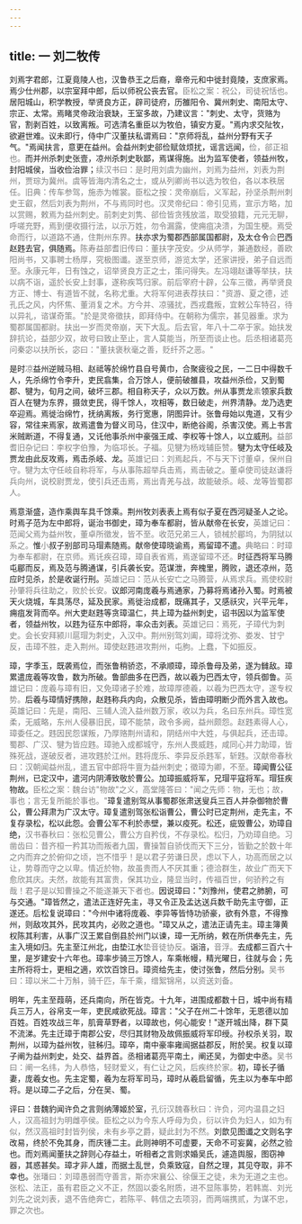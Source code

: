 ```yaml
---
---
---
```

title: 一 刘二牧传
---





刘焉字君郎，江夏竟陵人也，汉鲁恭王之后裔，章帝元和中徙封竟陵，支庶家焉。焉少仕州郡，以宗室拜中郎，后以师祝公丧去官。<font color=gray>臣松之案：祝公，司徒祝恬也。</font>居阳城山，积学教授，举贤良方正，辟司徒府，历雒阳令、冀州刺史、南阳太守、宗正、太常。焉睹灵帝政治衰缺，王室多故，乃建议言："刺史、太守，货赂为官，割剥百姓，以致离叛。可选清名重臣以为牧伯，镇安方夏。"焉内求交阯牧，欲避世难。议未即行，侍中广汉董扶私谓焉曰："京师将乱，益州分野有天子气。"焉闻扶言，意更在益州。会益州刺史郤俭赋敛烦扰，谣言远闻，<font color=gray>俭，郤正祖也。</font>而并州杀刺史张壹，凉州杀刺史耿鄙，焉谋得施。出为监军使者，领益州牧，封阳城侯，当收俭治罪；<font color=gray>续汉书曰：是时用刘虞为幽州，刘焉为益州，刘表为荆州，贾琮为冀州。虞等皆海内清名之士，或从列卿尚书以选为牧伯，各以本秩居任。旧典：传车参驾，施赤为帷裳。臣松之按：灵帝崩后，义军起，孙坚杀荆州刺史王叡，然后刘表为荆州，不与焉同时也。汉灵帝纪曰：帝引见焉，宣示方略，加以赏赐，敕焉为益州刺史。前刺史刘隽、郤俭皆贪残放滥，取受狼籍，元元无聊，呼嗟充野，焉到便收摄行法，以示万姓，勿令漏露，使痈疽决溃，为国生梗。焉受命而行，以道路不通，住荆州东界。</font>扶亦求为蜀郡西部属国都尉，及太仓令<font color=gray>会</font>巴西赵韪去官，俱随焉。<font color=gray>陈寿益部耆旧传曰：董扶字茂安。少从师学，兼通数经，善欧阳尚书，又事聘士杨厚，究极图谶。遂至京师，游览太学，还家讲授，弟子自远而至。永康元年，日有蚀之，诏举贤良方正之士，策问得失。左冯翊赵谦等举扶，扶以病不诣，遥於长安上封事，遂称疾笃归家。前后宰府十辟，公车三徵，再举贤良方正、博士、有道皆不就，名称尤重。大将军何进表荐扶曰："资游、夏之德，述孔氏之风，内怀焦、董消复之术。方今并、凉骚扰，西戎蠢叛，宜敕公车特召，待以异礼，谘谋奇策。"於是灵帝徵扶，即拜侍中。在朝称为儒宗，甚见器重。求为蜀郡属国都尉。扶出一岁而灵帝崩，天下大乱。后去官，年八十二卒于家。始扶发辞抗论，益部少双，故号曰<font color=gray>致止</font>至止，言人莫能当，所至而谈止也。后丞相诸葛亮问秦宓以扶所长，宓曰："董扶褒秋毫之善，贬纤芥之恶。"</font>

是时<font color=gray>凉</font>益州逆贼马相、赵祗等於绵竹县自号黄巾，合聚疲役之民，一二日中得数千人，先杀绵竹令李升，吏民翕集，合万馀人，便前破雒县，攻益州杀俭，又到蜀郡、犍为，旬月之间，破坏三郡。相自称天子，众以万数。州从事贾龙<font color=gray>素</font>领家兵数百人在犍为东界，摄敛吏民，得千馀人，攻相等，数日破走，州界清静。龙乃选吏卒迎焉。焉徙治绵竹，抚纳离叛，务行宽惠，阴图异计。张鲁母始以鬼道，又有少容，常往来焉家，故焉遣鲁为督义司马，住汉中，断绝谷阁，杀害汉使。焉上书言米贼断道，不得复通，又讬他事杀州中豪强王咸、李权等十馀人，以立威刑。<font color=gray>益部耆旧杂记曰：李权字伯豫，为临邛长。子福。见犍为杨戏辅臣赞。</font>犍为太守任岐及贾龙由此反攻焉，焉击杀岐、龙。<font color=gray>英雄记曰：刘焉起兵，不与天下讨董卓，保州自守。犍为太守任岐自称将军，与从事陈超举兵击焉，焉击破之。董卓使司徒赵谦将兵向州，说校尉贾龙，使引兵还击焉，焉出青羌与战，故能破杀。岐、龙等皆蜀郡人。</font>

焉意渐盛，造作乘舆车具千馀乘。荆州牧刘表表上焉有似子夏在西河疑圣人之论。时焉子范为左中郎将，诞治书御史，璋为奉车都尉，皆从献帝在长安，<font color=gray>英雄记曰：范<font color=gray>闻</font>父焉为益州牧，董卓所徵发，皆不至。收范兄弟三人，锁械於郿坞，为阴狱以系之。</font>惟<font color=gray>小</font>叔子别部司马瑁素随焉。献帝使璋晓谕焉，焉留璋不遣。<font color=gray>典略曰：时璋为奉车都尉，在京师。焉讬疾召璋，璋自表省焉，焉遂留璋不还。</font>时征西将军马腾屯郿而反，焉及范与腾通谋，引兵袭长安。范谋泄，奔槐里，腾败，退还凉州，范应时见杀，於是收诞行刑。<font color=gray>英雄记曰：范从长安亡之马腾营，从焉求兵。焉使校尉孙肇将兵往助之，败於长安。</font>议郎河南庞羲与焉通家，乃募将焉诸孙入蜀。时焉被天火烧城，车具荡尽，延及民家。焉徙治成都，既痛其子，又感祅灾，兴平元年，痈疽发背而卒。州大吏赵韪等贪璋温仁，共上璋为益州刺史，诏书因以为监军使者，领益州牧，以韪为征东中郎将，率众击刘表。<font color=gray>英雄记曰：焉死，子璋代为刺史。会长安拜颍川扈瑁为刺史，入汉中。荆州别驾刘阖，璋将沈弥、娄发、甘宁反，击璋不胜，走入荆州。璋使赵韪进攻荆州，屯朐。上蠢，下如振反。</font>

璋，字季玉，既袭焉位，而张鲁稍骄恣，不承顺璋，璋杀鲁母及弟，遂为雠敌。璋累遣庞羲等攻鲁，数为所破。鲁部曲多在巴西，故以羲为巴西太守，领兵御鲁。<font color=gray>英雄记曰：庞羲与璋有旧，又免璋诸子於难，故璋厚德羲，以羲为巴西太守，遂专权势。</font>后羲与璋情好携隙，赵韪称兵内向，众散见杀，皆由璋明断少而外言入故也。<font color=gray>英雄记曰：先是，南阳、三辅人流入益州数万家，收以为兵，名曰东州兵。璋性宽柔，无威略，东州人侵暴旧民，璋不能禁，政令多阙，益州颇怨。赵韪素得人心，璋委任之。韪因民怨谋叛，乃厚赂荆州请和，阴结州中大姓，与俱起兵，还击璋。蜀郡、广汉、犍为皆应韪。璋驰入成都城守，东州人畏<font color=gray>威</font>韪，咸同心并力助璋，皆殊死战，遂破反者，进攻韪於江州。韪将庞乐、李异反杀韪军，斩韪。汉献帝春秋曰：汉朝闻益州乱，遣五官中郎将牛亶为益州刺史；徵璋为卿，不至。</font>璋闻曹公征荆州，已定汉中，遣河内阴溥致敬於曹公。加璋振威将军，兄瑁平寇将军。瑁狂疾物故。<font color=gray>臣松之案：魏台访"物故"之义，高堂隆答曰："闻之先师：物，无也；故，事也；言无复所能於事也。"</font>璋复遣别驾从事蜀郡张肃送叟兵三百人并杂御物於曹公，曹公拜肃为广汉太守。璋复遣别驾张松诣曹公，曹公时已定荆州，走先主，不复存录松，松以此怨。会曹公军不利於赤壁，兼以疫死。松还，疵毁曹公，劝璋自绝，<font color=gray>汉书春秋曰：张松见曹公，曹公方自矜伐，不存录松。松归，乃劝璋自绝。习凿齿曰：昔齐桓一矜其功而叛者九国，曹操暂自骄伐而天下三分，皆勤之於数十年之内而弃之於俯仰之顷，岂不惜乎！是以君子劳谦日昃，虑以下人，功高而居之以让，势尊而守之以卑。情近於物，故虽贵而人不厌其重；德洽群生，故业广而天下愈欣其庆。夫然，故能有其富贵，保其功业，隆显当时，传福百世，何骄矜之有哉！君子是以知曹操之不能遂兼天下者也。</font>因说璋曰："刘豫州，使君之肺腑，可与交通。"璋皆然之，遣法正连好先主，寻又令正及孟达送兵数千助先主守御，正遂还。后松复说璋曰："今州中诸将庞羲、李异等皆恃功骄豪，欲有外意，不得豫州，则敌攻其外，民攻其内，必败之道也。"璋又从之，遣法正请先主。璋主簿黄权陈其利害，从事广汉王累自倒县於州门以谏，璋一无所纳，敕在所供奉先主，先主入境如归。先主至江州北，由垫江水<font color=gray>垫音徒协反。</font>诣涪，<font color=gray>音浮。</font>去成都三百六十里，是岁建安十六年也。璋率步骑三万馀人，车乘帐幔，精光曜日，往就与会；先主所将将士，更相之適，欢饮百馀日。璋资给先主，使讨张鲁，然后分别。<font color=gray>吴书曰：璋以米二十万斛，骑千匹，车千乘，缯絮锦帛，以资送刘备。</font>

明年，先主至葭萌，还兵南向，所在皆克。十九年，进围成都数十日，城中尚有精兵三万人，谷帛支一年，吏民咸欲死战。璋言："父子在州二十馀年，无恩德以加百姓。百姓攻战三年，肌膏草野者，以璋故也，何心能安！"遂开城出降，群下莫不流涕。先主迁璋于南郡公安，尽归其财物及故佩振威将军印绶。孙权杀关羽，取荆州，以璋为益州牧，驻秭归。璋卒，南中豪率雍闿据益郡反，附於吴。权复以璋子阐为益州刺史，处交、益界首。丞相诸葛亮平南土，阐还吴，为御史中丞。<font color=gray>吴书曰：阐一名纬，为人恭恪，轻财爱义，有仁让之风，后疾终於家。</font>初，璋长子循妻，庞羲女也。先主定蜀，羲为左将军司马，璋时从羲启留循，先主以为奉车中郎将。是以璋二子之后，分在吴、蜀。

评曰：昔魏豹闻许负之言则纳薄姬於室，<font color=gray>孔衍汉魏春秋曰：许负，河内温县之妇人，汉高祖封为明雌亭侯。臣松之以为今东人呼母为负，衍以许负为妇人，如为有似，然汉高祖时封皆列侯，未有乡亭之爵，疑此封为不然。</font>刘歆见图谶之文则名字改易，终於不免其身，而庆锺二主。此则神明不可虚要，天命不可妄冀，必然之验也。而刘焉闻董扶之辞则心存益土，听相者之言则求婚吴氏，遽造舆服，图窃神器，其惑甚矣。璋才非人雄，而据土乱世，负乘致寇，自然之理，其见夺取，非不幸也。<font color=gray>张璠曰：刘璋愚弱而守善言，斯亦宋襄公、徐偃王之徒，未为无道之主也。张松、法正，虽有君臣之义不正，然固以委名附质，进不显陈事势，若韩嵩、<font color=gray>刘光</font>刘先之说刘表，退不告绝奔亡，若陈平、韩信之去项羽，而两端携贰，为谋不忠，罪之次也。</font>